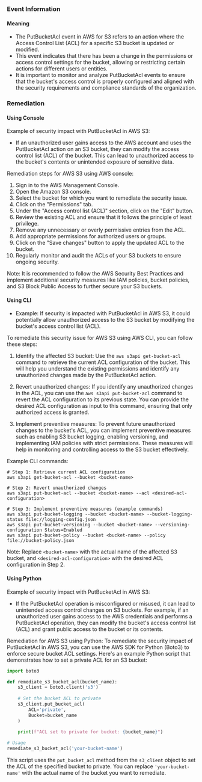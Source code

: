 
### Event Information

#### Meaning

- The PutBucketAcl event in AWS for S3 refers to an action where the Access Control List (ACL) for a specific S3 bucket is updated or modified.
- This event indicates that there has been a change in the permissions or access control settings for the bucket, allowing or restricting certain actions for different users or entities.
- It is important to monitor and analyze PutBucketAcl events to ensure that the bucket's access control is properly configured and aligned with the security requirements and compliance standards of the organization.

### Remediation

#### Using Console

Example of security impact with PutBucketAcl in AWS S3:
- If an unauthorized user gains access to the AWS account and uses the PutBucketAcl action on an S3 bucket, they can modify the access control list (ACL) of the bucket. This can lead to unauthorized access to the bucket's contents or unintended exposure of sensitive data.

Remediation steps for AWS S3 using AWS console:
1. Sign in to the AWS Management Console.
2. Open the Amazon S3 console.
3. Select the bucket for which you want to remediate the security issue.
4. Click on the "Permissions" tab.
5. Under the "Access control list (ACL)" section, click on the "Edit" button.
6. Review the existing ACL and ensure that it follows the principle of least privilege.
7. Remove any unnecessary or overly permissive entries from the ACL.
8. Add appropriate permissions for authorized users or groups.
9. Click on the "Save changes" button to apply the updated ACL to the bucket.
10. Regularly monitor and audit the ACLs of your S3 buckets to ensure ongoing security.

Note: It is recommended to follow the AWS Security Best Practices and implement additional security measures like IAM policies, bucket policies, and S3 Block Public Access to further secure your S3 buckets.

#### Using CLI

- Example: If security is impacted with PutBucketAcl in AWS S3, it could potentially allow unauthorized access to the S3 bucket by modifying the bucket's access control list (ACL).

To remediate this security issue for AWS S3 using AWS CLI, you can follow these steps:

1. Identify the affected S3 bucket: Use the `aws s3api get-bucket-acl` command to retrieve the current ACL configuration of the bucket. This will help you understand the existing permissions and identify any unauthorized changes made by the PutBucketAcl action.

2. Revert unauthorized changes: If you identify any unauthorized changes in the ACL, you can use the `aws s3api put-bucket-acl` command to revert the ACL configuration to its previous state. You can provide the desired ACL configuration as input to this command, ensuring that only authorized access is granted.

3. Implement preventive measures: To prevent future unauthorized changes to the bucket's ACL, you can implement preventive measures such as enabling S3 bucket logging, enabling versioning, and implementing IAM policies with strict permissions. These measures will help in monitoring and controlling access to the S3 bucket effectively.

Example CLI commands:
```
# Step 1: Retrieve current ACL configuration
aws s3api get-bucket-acl --bucket <bucket-name>

# Step 2: Revert unauthorized changes
aws s3api put-bucket-acl --bucket <bucket-name> --acl <desired-acl-configuration>

# Step 3: Implement preventive measures (example commands)
aws s3api put-bucket-logging --bucket <bucket-name> --bucket-logging-status file://logging-config.json
aws s3api put-bucket-versioning --bucket <bucket-name> --versioning-configuration Status=Enabled
aws s3api put-bucket-policy --bucket <bucket-name> --policy file://bucket-policy.json
```
Note: Replace `<bucket-name>` with the actual name of the affected S3 bucket, and `<desired-acl-configuration>` with the desired ACL configuration in Step 2.

#### Using Python

Example of security impact with PutBucketAcl in AWS S3:
- If the PutBucketAcl operation is misconfigured or misused, it can lead to unintended access control changes on S3 buckets. For example, if an unauthorized user gains access to the AWS credentials and performs a PutBucketAcl operation, they can modify the bucket's access control list (ACL) and grant public access to the bucket or its contents.

Remediation for AWS S3 using Python:
To remediate the security impact of PutBucketAcl in AWS S3, you can use the AWS SDK for Python (Boto3) to enforce secure bucket ACL settings. Here's an example Python script that demonstrates how to set a private ACL for an S3 bucket:

```python
import boto3

def remediate_s3_bucket_acl(bucket_name):
    s3_client = boto3.client('s3')
    
    # Set the bucket ACL to private
    s3_client.put_bucket_acl(
        ACL='private',
        Bucket=bucket_name
    )
    
    print(f"ACL set to private for bucket: {bucket_name}")

# Usage
remediate_s3_bucket_acl('your-bucket-name')
```

This script uses the `put_bucket_acl` method from the `s3_client` object to set the ACL of the specified bucket to private. You can replace `'your-bucket-name'` with the actual name of the bucket you want to remediate.

